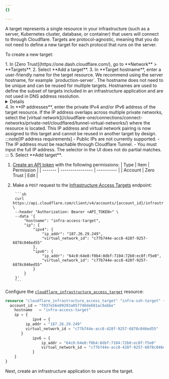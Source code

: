 ```yaml
---
{}

---
```



A target represents a single resource in your infrastructure (such as a server, Kubernetes cluster, database, or container) that users will connect to through Cloudflare. Targets are protocol-agnostic, meaning that you do not need to define a new target for each protocol that runs on the server.

To create a new target:

<Tabs syncKey="dashPlusAPI">
<TabItem label="Dashboard">
1. In [Zero Trust](https://one.dash.cloudflare.com/), go to **Network** > **Targets**.
2. Select **Add a target**.
3. In **Target hostname**, enter a user-friendly name for the target resource. We recommend using the server hostname, for example `production-server`. The hostname does not need to be unique and can be reused for multiple targets. Hostnames are used to define the subset of targets included in an infrastructure application and are not used in DNS address resolution.
	<Details header="Format restrictions">
			- Case insensitive
			- Contain no more than 255 characters
			- Contain only alphanumeric characters, `-`, or `.` (no spaces allowed)
			- Start and end with an alphanumeric character
	</Details>
4. In **IP addresses**, enter the private IPv4 and/or IPv6 address of the target resource. If the IP address overlaps across multiple private networks, select the [virtual network](/cloudflare-one/connections/connect-networks/private-net/cloudflared/tunnel-virtual-networks/) where the resource is located. This IP address and virtual network pairing is now assigned to this target and cannot be reused in another target by design.
:::note[IP address requirements]
- Public IPs are not currently supported.
- The IP address must be reachable through Cloudflare Tunnel.
- You must input the full IP address. The selector in the UI does not do partial matches.
:::
5. Select **Add target**.
</TabItem>
<TabItem label="API">

1. [Create an API token](/fundamentals/api/get-started/create-token/) with the following permissions:
		| Type    | Item             | Permission |
		| ------- | ---------------- | ---------- |
		| Account | Zero Trust       | Edit       |

2. Make a `POST` request to the [Infrastructure Access Targets](/api/operations/infra-targets-post) endpoint:

		```sh
		curl https://api.cloudflare.com/client/v4/accounts/{account_id}/infrastructure/targets \
		--header "Authorization: Bearer <API_TOKEN>" \
		--data '{
			"hostname": "infra-access-target",
			"ip": {
				"ipv4": {
					"ip_addr": "187.26.29.249",
					"virtual_network_id": "c77b744e-acc8-428f-9257-6878c046ed55"
				},
				"ipv6": {
					"ip_addr": "64c0:64e8:f0b4:8dbf:7104:72b0:ec8f:f5e0",
					"virtual_network_id": "c77b744e-acc8-428f-9257-6878c046ed55"
				}
			}
		}'
		```

</TabItem>
<TabItem label="Terraform">

Configure the [`cloudflare_infrastructure_access_target`](https://registry.terraform.io/providers/cloudflare/cloudflare/4.44.0/docs/resources/infrastructure_access_target) resource:

```tf
resource "cloudflare_infrastructure_access_target" "infra-ssh-target" {
  account_id = "f037e56e89293a057740de681ac9abbe"
    hostname   = "infra-access-target"
    ip = {
			ipv4 = {
         ip_addr = "187.26.29.249"
         virtual_network_id = "c77b744e-acc8-428f-9257-6878c046ed55"
       }
			ipv6 = {
				ip_addr = "64c0:64e8:f0b4:8dbf:7104:72b0:ec8f:f5e0"
				virtual_network_id = "c77b744e-acc8-428f-9257-6878c046ed55"
			}
    }
}
```

</TabItem>
</Tabs>

Next, create an infrastructure application to secure the target.